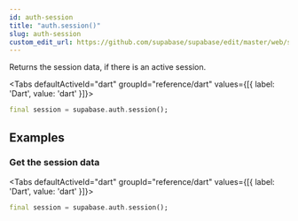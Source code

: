 ```yaml
---
id: auth-session
title: "auth.session()"
slug: auth-session
custom_edit_url: https://github.com/supabase/supabase/edit/master/web/spec/dart.yml
---
```



Returns the session data, if there is an active session.


<Tabs
  defaultActiveId="dart"
  groupId="reference/dart"
  values={[{ label: 'Dart', value: 'dart' }]}>

<TabsPanel id="dart" label="dart">

```dart
final session = supabase.auth.session();
```


</TabsPanel>

</Tabs>

















## Examples

### Get the session data



<Tabs
  defaultActiveId="dart"
  groupId="reference/dart"
  values={[{ label: 'Dart', value: 'dart' }]}>

<TabsPanel id="dart" label="dart">

```dart
final session = supabase.auth.session();
```


</TabsPanel>

</Tabs>
